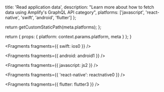 
  title: 'Read application data',
  description:
    "Learn more about how to fetch data using Amplify's GraphQL API category",
  platforms: ['javascript', 'react-native', 'swift', 'android', 'flutter']
};

  return getCustomStaticPath(meta.platforms);
};

  return {
    props: {
      platform: context.params.platform,
      meta
    }
  };
}


<Fragments fragments={{ swift: ios0 }} />


<Fragments fragments={{ android: android1 }} />


<Fragments fragments={{ javascript: js2 }} />


<Fragments fragments={{ 'react-native': reactnative0 }} />


<Fragments fragments={{ flutter: flutter3 }} />
